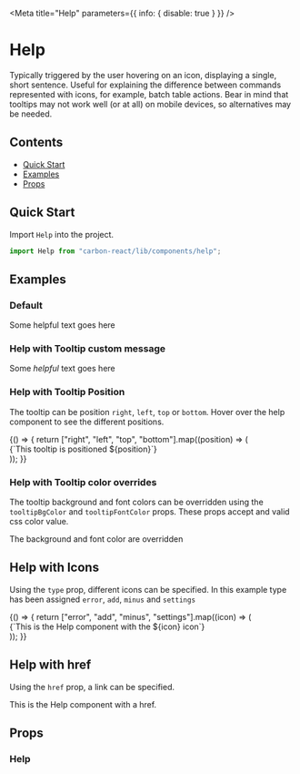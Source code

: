 
<Meta title="Help" parameters={{ info: { disable: true } }} />

# Help

Typically triggered by the user hovering on an icon, displaying a single, short sentence.
Useful for explaining the difference between commands represented with icons, for example, batch table actions.
Bear in mind that tooltips may not work well (or at all) on mobile devices, so alternatives may be needed.

## Contents

- [Quick Start](#quick-start)
- [Examples](#examples)
- [Props](#props)

## Quick Start

Import `Help` into the project.

```javascript
import Help from "carbon-react/lib/components/help";
```

## Examples

### Default

<Canvas>
  <Story name="default" parameters={{ chromatic: { disable: true } }}>
    <div style={{ margin: "64px" }}>
      <Help>Some helpful text goes here</Help>
    </div>
  </Story>
</Canvas>

### Help with Tooltip custom message

<Canvas>
  <Story
    name="with Tooltip custom message"
    parameters={{ chromatic: { disable: true } }}
  >
    <div style={{ margin: "64px" }}>
      <Help>
        <Icon type="add" color="red" />
        <Icon type="add" color="green" />
        <Icon type="add" color="blue" /> Some <em>helpful</em> text goes here
      </Help>
    </div>
  </Story>
</Canvas>

### Help with Tooltip Position

The tooltip can be position `right`, `left`, `top` or `bottom`.
Hover over the help component to see the different positions.

<Canvas>
  <Story name="with Tooltip Position">
    {() => {
      return ["right", "left", "top", "bottom"].map((position) => (
        <div style={{ margin: "64px 300px" }}>
          <Help
            tooltipPosition={position}
            isFocused={true}
          >
            {`This tooltip is positioned ${position}`}
          </Help>
        </div>
      ));
    }}
  </Story>
</Canvas>

### Help with Tooltip color overrides

The tooltip background and font colors can be overridden using the `tooltipBgColor` and `tooltipFontColor` props. These
props accept and valid css color value.

<Canvas>
  <Story
    name="with Tooltip color overrides"
    parameters={{ chromatic: { disable: true } }}
  >
    <div style={{ margin: "64px 300px" }}>
      <Help
        tooltipBgColor="lightblue"
        tooltipFontColor="black"
      >
        The background and font color are overridden
      </Help>
    </div>
  </Story>
</Canvas>

## Help with Icons

Using the `type` prop, different icons can be specified. In this example type has been assigned `error`, `add`, `minus` and `settings`

<Canvas>
  <Story name="with Icons" parameters={{ chromatic: { disable: true } }}>
    {() => {
      return ["error", "add", "minus", "settings"].map((icon) => (
        <div style={{ margin: "64px" }}>
          <Help
            type={`${icon}`}
          >
            {`This is the Help component with the ${icon} icon`}
          </Help>
        </div>
      ));
    }}
  </Story>
</Canvas>

## Help with href

Using the `href` prop, a link can be specified.

<Canvas>
  <Story name="with href" parameters={{ chromatic: { disable: true } }}>
    <div style={{ margin: "64px" }}>
      <Help
        href="https://carbon.sage.com"
      >
        This is the Help component with a href.
      </Help>
    </div>
  </Story>
</Canvas>

## Props

### Help

<StyledSystemProps of={Help} noHeader margin />
